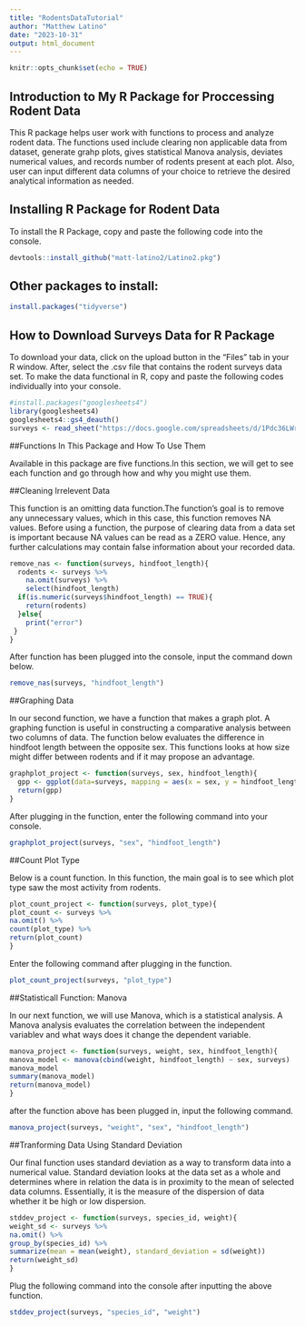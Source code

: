 ```yaml
---
title: "RodentsDataTutorial"
author: "Matthew Latino"
date: "2023-10-31"
output: html_document
---
```


```r
knitr::opts_chunk$set(echo = TRUE)
```

## Introduction to My R Package for Proccessing Rodent Data

This R package helps user work with functions to process and analyze rodent data.
The functions used include clearing non applicable data from dataset, generate grahp plots, gives statistical Manova analysis, deviates numerical values, and records number of rodents present at each plot. Also, user can input different data columns of your choice to retrieve the desired analytical information as needed. 

## Installing R Package for Rodent Data

To install the R Package, copy and paste the following code into the console.


```r
devtools::install_github("matt-latino2/Latino2.pkg")
```

## Other packages to install:

```r
install.packages("tidyverse")
```

## How to Download Surveys Data for R Package 

To download your data, click on the upload button in the "Files" tab in your R window. After, select the .csv file that contains the rodent surveys data set. To make the data functional in R, copy and paste the following codes individually into your console.

```r
#install.packages("googlesheets4")
library(googlesheets4)
googlesheets4::gs4_deauth()
surveys <- read_sheet("https://docs.google.com/spreadsheets/d/1Pdc36LWryPtNrOrr2WudfGebYUtGLoOVuiZTu4jIs-4/edit?usp=sharing")
```

##Functions In This Package and How To Use Them

Available in this package are five functions.In this section, we will get to see each function and go through how and why you might use them.

##Cleaning Irrelevent Data

This function is an omitting data function.The function's goal is to remove any unnecessary values, which in this case, this function removes NA values. Before using a function, the purpose of clearing data from a data set is important because NA values can be read as a ZERO value. Hence, any further calculations may contain false information about your recorded data.

```r
remove_nas <- function(surveys, hindfoot_length){
  rodents <- surveys %>% 
    na.omit(surveys) %>% 
    select(hindfoot_length)
  if(is.numeric(surveys$hindfoot_length) == TRUE){
    return(rodents)
  }else{
    print("error")
 }
}
```
After function has been plugged into the console, input the command down below.

```r
remove_nas(surveys, "hindfoot_length")
```
 
##Graphing Data

In our second function, we have a function that makes a graph plot. A graphing function is useful in constructing a comparative analysis between two columns of data. The function below evaluates the difference in hindfoot length between the opposite sex. This functions looks at how size might differ between rodents and if it may propose an advantage.

```r
graphplot_project <- function(surveys, sex, hindfoot_length){
  gpp <- ggplot(data=surveys, mapping = aes(x = sex, y = hindfoot_length)) + geom_point(alpha = 0.1, aes(color = species_id))
  return(gpp)
}
```

After plugging in the function, enter the following command into your console.

```r
graphplot_project(surveys, "sex", "hindfoot_length")
```

##Count Plot Type

Below is a count function. In this function, the main goal is to see which plot type saw the most activity from rodents.

```r
plot_count_project <- function(surveys, plot_type){
plot_count <- surveys %>% 
na.omit() %>% 
count(plot_type) %>% 
return(plot_count)
}
```

Enter the following command after plugging in the function.

```r
plot_count_project(surveys, "plot_type")
```

##Statisticall Function: Manova

In our next function, we will use Manova, which is a statistical analysis. A Manova analysis evaluates the correlation between the independent variablev and what ways does it change the dependent variable.

```r
manova_project <- function(surveys, weight, sex, hindfoot_length){
manova_model <- manova(cbind(weight, hindfoot_length) ~ sex, surveys)
manova_model
summary(manova_model)
return(manova_model)
}
```

after the function above has been plugged in, input the following command.

```r
manova_project(surveys, "weight", "sex", "hindfoot_length")
```

##Tranforming Data Using Standard Deviation

Our final function uses standard deviation as a way to transform data into a numerical value. Standard deviation looks at the data set as a whole and determines where in relation the data is in proximity to the mean of selected data columns. Essentially, it is the measure of the dispersion of data whether it be high or low dispersion.

```r
stddev_project <- function(surveys, species_id, weight){
weight_sd <- surveys %>% 
na.omit() %>% 
group_by(species_id) %>% 
summarize(mean = mean(weight), standard_deviation = sd(weight))
return(weight_sd)
}
```

Plug the following command into the console after inputting the above function.

```r
stddev_project(surveys, "species_id", "weight")
```
